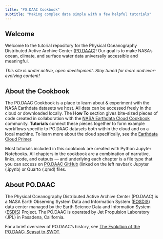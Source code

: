 ```yaml
---
title: "PO.DAAC Cookbook"
subtitle: "Making complex data simple with a few helpful tutorials"
---
```


## Welcome {#welcome}

Welcome to the tutorial repository for the Physical Oceanography Distributed Active Archive Center ([PO.DAAC](https://podaac.jpl.nasa.gov/))! Our goal is to make NASA’s ocean, climate, and surface water data universally accessible and meaningful.

*This site is under active, open development. Stay tuned for more and ever-evolving content!*


## About the Cookbook

The PO.DAAC Cookbook is a place to learn about & experiment with the NASA Earthdata datasets we host. All data can be accessed freely in the cloud or downloaded locally. The **How To** section gives bite-sized pieces of code created in collaboration with the [NASA Earthdata Cloud Cookbook](https://nasa-openscapes.github.io/earthdata-cloud-cookbook/) community. **Tutorials** connect these pieces together to form example workflows specific to PO.DAAC datasets both within the cloud and on a local machine. To learn more about the cloud specifically, see the [Earthdata Cloud Primer](https://www.earthdata.nasa.gov/learn/webinars-and-tutorials/cloud-primer-amazon-web-services).

Most tutorials included in this cookbook are created with Python Jupyter Notebooks. All chapters in the cookbook are a combination of narrative, links, code, and outputs — and underlying each chapter is a file type that you can access on [PO.DAAC GitHub](https://github.com/podaac/tutorials) (linked on the left navbar): Jupyter (.ipynb) or Quarto (.qmd) files.

## About PO.DAAC

The Physical Oceanography Distributed Active Archive Center (PO.DAAC) is a NASA Earth Observing System Data and Information System ([EOSDIS](https://www.earthdata.nasa.gov/eosdis)) data center managed by the Earth Science Data and Information System ([ESDIS](https://www.earthdata.nasa.gov/esds)) Project. The PO.DAAC is operated by Jet Propulsion Laboratory (JPL) in Pasadena, California.

For a brief overview of PO.DAAC's history, see [The Evolution of the PO.DAAC: Seasat to SWOT](https://www.sciencedirect.com/science/article/pii/S0273117719308385?via%3Dihub).
